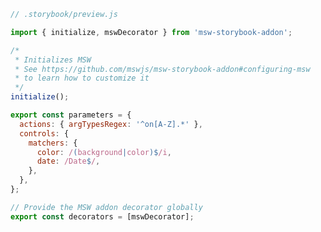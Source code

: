 ```js
// .storybook/preview.js

import { initialize, mswDecorator } from 'msw-storybook-addon';

/*
 * Initializes MSW
 * See https://github.com/mswjs/msw-storybook-addon#configuring-msw
 * to learn how to customize it
 */
initialize();

export const parameters = {
  actions: { argTypesRegex: '^on[A-Z].*' },
  controls: {
    matchers: {
      color: /(background|color)$/i,
      date: /Date$/,
    },
  },
};

// Provide the MSW addon decorator globally
export const decorators = [mswDecorator];
```